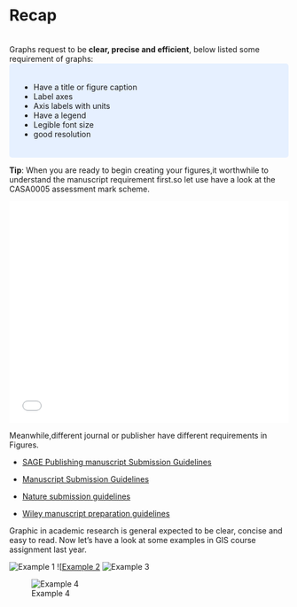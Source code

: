 # Recap 
<br>
Graphs request to be **clear, precise and efficient**, below listed some requirement of graphs:
<style>
div.blue { background-color:#e6f0ff; border-radius: 5px; padding: 20px;}
</style>
<div class = "blue">
* Have a title or figure caption 
* Label axes
* Axis labels with units
* Have a legend
* Legible font size
* good resolution
</div>
  
**Tip**: When you are ready to begin creating your figures,it worthwhile to understand the manuscript requirement first.so let use have a look at the CASA0005 assessment mark scheme.

   ![](GIS-MarkScheme-2020.pdf){width=100% height=400}
   
Meanwhile,different journal or publisher have different requirements in Figures.

-  [SAGE Publishing manuscript Submission Guidelines](https://uk.sagepub.com/en-gb/eur/manuscript-submission-guidelines#Artwork)

-  [Manuscript Submission Guidelines](https://www3.nd.edu/~pkamat/pdf/graphs.pdf)
 
-  [Nature submission guidelines](https://www.nature.com/srep/author-instructions/submission-guidelines)
 
-  [Wiley manuscript preparation guidelines](https://authorservices.wiley.com/asset/photos/electronic_artwork_guidelines.pdf)
 

Graphic in academic research is general expected to be clear, concise and easy to read. Now let's have a look at some examples in GIS course assignment last year.


![Example 1](e6.png){out.wide="100%"}
![[Example 2](e2.png){out.wide="100%"}
![Example 3](e3.png){out.wide="100%"}

![Example 4](e4.png){out.wide="100%"}







